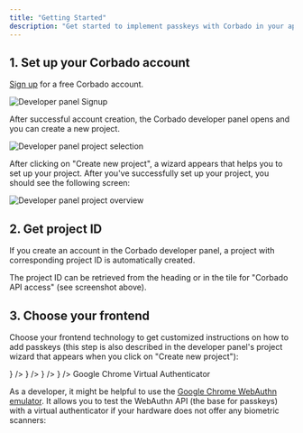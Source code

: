 ```yaml
---
title: "Getting Started"
description: "Get started to implement passkeys with Corbado in your application by following these steps."
---
```


## 1. Set up your Corbado account

[Sign up](https://app.corbado.com/signin#register) for a free Corbado account.&#x20;

![Developer panel Signup](/images/dev-panel-sign-up.webp)

After successful account creation, the Corbado developer panel opens and you can create a new project.

![Developer panel project selection](/images/dev-panel-project-selection.webp)

After clicking on "Create new project", a wizard appears that helps you to set up your project. After you've successfully set up your project, you should see the following screen:

![Developer panel project overview](/images/dev-panel-project-overview.webp)

## 2. Get project ID

If you create an account in the Corbado developer panel, a project with corresponding project ID is automatically created.

The project ID can be retrieved from the heading or in the tile for "Corbado API access" (see screenshot above).

## 3. Choose your frontend

Choose your frontend technology to get customized instructions on how to add passkeys (this step is also described in the developer panel's project wizard that appears when you click on "Create new project"):

<CardGroup cols={3}>
    <Card title='React' icon='react' href='/frontend-integration/react' />
    <Card title='Vanilla JS' icon='js' href='/frontend-integration/vanilla-js' />
    <Card title='Flutter' href='/frontend-integration/flutter' icon={<svg xmlns="http://www.w3.org/2000/svg" class="icon icon-tabler icon-tabler-brand-flutter" width="1.5rem" height="1.5rem" viewBox="0 0 24 24" stroke-width="1.5" stroke="#184aff" fill="none" stroke-linecap="round" stroke-linejoin="round">
  <path stroke="none" d="M0 0h24v24H0z" fill="none"/>
  <path d="M7 14l-3 -3l8 -8h6z" />
  <path d="M14 21l-5 -5l5 -5h5l-5 5l5 5z" />
</svg>} />
    <Card title='Vue.js' icon='vuejs' href='/frontend-integration/vue.js' />
    <Card title='Angular' icon='angular' href='/frontend-integration/angular' />
    <Card
        title='Next.js'
        href='/frontend-integration/next.js'
        icon={
            <svg
                xmlns='http://www.w3.org/2000/svg'
                class='icon icon-tabler icon-tabler-brand-nextjs'
                width='1.5rem'
                height='1.5rem'
                viewBox='0 0 24 24'
                stroke-width='1.5'
                stroke='#184aff'
                fill='none'
                stroke-linecap='round'
                stroke-linejoin='round'>
                <path stroke='none' d='M0 0h24v24H0z' fill='none' />
                <path d='M9 15v-6l7.745 10.65a9 9 0 1 1 2.255 -1.993' />
                <path d='M15 12v-3' />
            </svg>
        }
    />
    <Card title='Nuxt.js' href='/frontend-integration/nuxt.js' icon={<svg xmlns="http://www.w3.org/2000/svg" class="icon icon-tabler icon-tabler-brand-nuxt" width="1.5rem" height="1.5rem" viewBox="0 0 24 24" stroke-width="1.5" stroke="#184aff" fill="none" stroke-linecap="round" stroke-linejoin="round">
  <path stroke="none" d="M0 0h24v24H0z" fill="none"/>
  <path d="M12.146 8.583l-1.3 -2.09a1.046 1.046 0 0 0 -1.786 .017l-5.91 9.908a1.046 1.046 0 0 0 .897 1.582h3.913" />
  <path d="M20.043 18c.743 0 1.201 -.843 .82 -1.505l-4.044 -7.013a.936 .936 0 0 0 -1.638 0l-4.043 7.013c-.382 .662 .076 1.505 .819 1.505h8.086z" />
</svg>} />
    <Card title='Svelte' href='/frontend-integration/svelte' icon={
        <svg xmlns="http://www.w3.org/2000/svg" class="icon icon-tabler icon-tabler-brand-svelte" width="1.5rem" height="1.5rem" viewBox="0 0 24 24" stroke-width="1.5" stroke="#184aff" fill="none" stroke-linecap="round" stroke-linejoin="round">
  <path stroke="none" d="M0 0h24v24H0z" fill="none"/>
  <path d="M15 8l-5 3l.821 -.495c1.86 -1.15 4.412 -.49 5.574 1.352a3.91 3.91 0 0 1 -1.264 5.42l-5.053 3.126c-1.86 1.151 -4.312 .591 -5.474 -1.251a3.91 3.91 0 0 1 1.263 -5.42l.26 -.16" />
  <path d="M8 17l5 -3l-.822 .496c-1.86 1.151 -4.411 .491 -5.574 -1.351a3.91 3.91 0 0 1 1.264 -5.42l5.054 -3.127c1.86 -1.15 4.311 -.59 5.474 1.252a3.91 3.91 0 0 1 -1.264 5.42l-.26 .16" />
</svg>
    } />

</CardGroup>

<Info>
Google Chrome Virtual Authenticator

As a developer, it might be helpful to use the [Google Chrome WebAuthn emulator](../other/google-chrome-virtual-authenticator.md). It allows you to test the WebAuthn API (the base for passkeys) with a virtual authenticator if your hardware does not offer any biometric scanners:

</Info>
